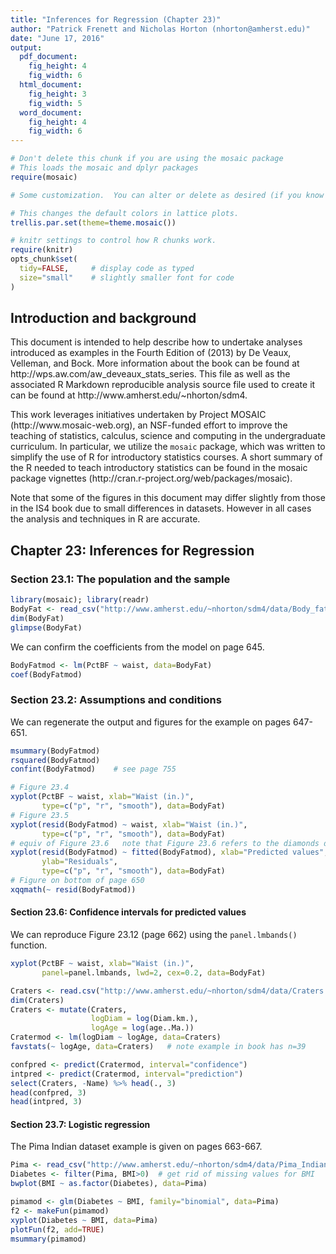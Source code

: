 ```yaml
---
title: "Inferences for Regression (Chapter 23)"
author: "Patrick Frenett and Nicholas Horton (nhorton@amherst.edu)"
date: "June 17, 2016"
output: 
  pdf_document:
    fig_height: 4
    fig_width: 6
  html_document:
    fig_height: 3
    fig_width: 5
  word_document:
    fig_height: 4
    fig_width: 6
---
```

  
  
  ```r
# Don't delete this chunk if you are using the mosaic package
# This loads the mosaic and dplyr packages
require(mosaic)
```

```r
# Some customization.  You can alter or delete as desired (if you know what you are doing).

# This changes the default colors in lattice plots.
trellis.par.set(theme=theme.mosaic())  

# knitr settings to control how R chunks work.
require(knitr)
opts_chunk$set(
  tidy=FALSE,     # display code as typed
  size="small"    # slightly smaller font for code
)
```

## Introduction and background 

This document is intended to help describe how to undertake analyses introduced 
as examples in the Fourth Edition of \emph{Intro Stats} (2013) by De Veaux, Velleman, and Bock.
More information about the book can be found at http://wps.aw.com/aw_deveaux_stats_series.  This
file as well as the associated R Markdown reproducible analysis source file used to create it can be found at http://www.amherst.edu/~nhorton/sdm4.

This work leverages initiatives undertaken by Project MOSAIC (http://www.mosaic-web.org), an NSF-funded effort to improve the teaching of statistics, calculus, science and computing in the undergraduate curriculum. In particular, we utilize the `mosaic` package, which was written to simplify the use of R for introductory statistics courses. A short summary of the R needed to teach introductory statistics can be found in the mosaic package vignettes (http://cran.r-project.org/web/packages/mosaic).

Note that some of the figures in this document may differ slightly from those in the IS4 book due to small differences in datasets. However in all cases the analysis and techniques in R are accurate.

## Chapter 23: Inferences for Regression

### Section 23.1: The population and the sample

```r
library(mosaic); library(readr)
BodyFat <- read_csv("http://www.amherst.edu/~nhorton/sdm4/data/Body_fat_complete.csv")
dim(BodyFat)
glimpse(BodyFat)
```

We can confirm the coefficients from the model on page 645.
```r
BodyFatmod <- lm(PctBF ~ waist, data=BodyFat)
coef(BodyFatmod)
```

### Section 23.2: Assumptions and conditions

We can regenerate the output and figures for the example on pages 647-651.

```r
msummary(BodyFatmod)
rsquared(BodyFatmod)
confint(BodyFatmod)    # see page 755
```

```r
# Figure 23.4 
xyplot(PctBF ~ waist, xlab="Waist (in.)", 
       type=c("p", "r", "smooth"), data=BodyFat)
# Figure 23.5
xyplot(resid(BodyFatmod) ~ waist, xlab="Waist (in.)", 
       type=c("p", "r", "smooth"), data=BodyFat)   
# equiv of Figure 23.6   note that Figure 23.6 refers to the diamonds dataset
xyplot(resid(BodyFatmod) ~ fitted(BodyFatmod), xlab="Predicted values", 
       ylab="Residuals",
       type=c("p", "r", "smooth"), data=BodyFat)
# Figure on bottom of page 650
xqqmath(~ resid(BodyFatmod))
```


#### Section 23.6: Confidence intervals for predicted values

We can reproduce Figure 23.12 (page 662) using the `panel.lmbands()` function.

```r
xyplot(PctBF ~ waist, xlab="Waist (in.)", 
       panel=panel.lmbands, lwd=2, cex=0.2, data=BodyFat)
```

```r
Craters <- read.csv("http://www.amherst.edu/~nhorton/sdm4/data/Craters.csv")
dim(Craters)
Craters <- mutate(Craters,
                  logDiam = log(Diam.km.),
                  logAge = log(age..Ma.))
Cratermod <- lm(logDiam ~ logAge, data=Craters)
favstats(~ logAge, data=Craters)   # note example in book has n=39
```

```r
confpred <- predict(Cratermod, interval="confidence")
intpred <- predict(Cratermod, interval="prediction")
select(Craters, -Name) %>% head(., 3)
head(confpred, 3)
head(intpred, 3)
```

#### Section 23.7: Logistic regression

The Pima Indian dataset example is given on pages 663-667.
```r
Pima <- read_csv("http://www.amherst.edu/~nhorton/sdm4/data/Pima_Indians_Diabetes.csv")
Diabetes <- filter(Pima, BMI>0)  # get rid of missing values for BMI
bwplot(BMI ~ as.factor(Diabetes), data=Pima)
```

```r
pimamod <- glm(Diabetes ~ BMI, family="binomial", data=Pima)
f2 <- makeFun(pimamod)
xyplot(Diabetes ~ BMI, data=Pima)
plotFun(f2, add=TRUE)
msummary(pimamod)
```
